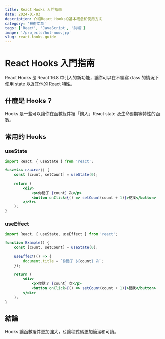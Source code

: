 ```yaml
---
title: React Hooks 入門指南
date: 2024-01-03
description: 介紹React Hooks的基本概念和使用方式
category: '技術文章'
tags: ['React', 'JavaScript', '前端']
image: '/projects/hot-now.jpg'
slug: react-hooks-guide
---
```


# React Hooks 入門指南

React Hooks 是 React 16.8 中引入的新功能，讓你可以在不編寫 class 的情況下使用 state 以及其他的 React 特性。

## 什麼是 Hooks？

Hooks 是一些可以讓你在函數組件裡「鉤入」React state 及生命週期等特性的函數。

## 常用的 Hooks

### useState

```jsx
import React, { useState } from 'react';

function Counter() {
    const [count, setCount] = useState(0);

    return (
        <div>
            <p>你點了 {count} 次</p>
            <button onClick={() => setCount(count + 1)}>點我</button>
        </div>
    );
}
```

### useEffect

```jsx
import React, { useState, useEffect } from 'react';

function Example() {
    const [count, setCount] = useState(0);

    useEffect(() => {
        document.title = `你點了 ${count} 次`;
    });

    return (
        <div>
            <p>你點了 {count} 次</p>
            <button onClick={() => setCount(count + 1)}>點我</button>
        </div>
    );
}
```

## 結論

Hooks 讓函數組件更加強大，也讓程式碼更加簡潔和可讀。
